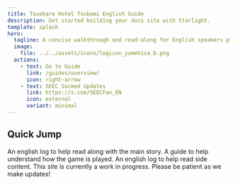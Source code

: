 ```yaml
---
title: Tasokare Hotel Tsubomi English Guide
description: Get started building your docs site with Starlight.
template: splash
hero:
  tagline: A concise walkthrough and read-along for English speakers playing Tasokare Hotel Tsubomi.
  image:
    file: ../../assets/icons/logicon_yumehisa_b.png
  actions:
    - text: Go to Guide
      link: /guides/overview/ 
      icon: right-arrow
    - text: SEEC Socmed Updates
      link: https://x.com/SEECFan_EN
      icon: external
      variant: minimal
---
```



## Quick Jump

<CardGrid stagger>
	<Card title="Main Story" icon="open-book">
		An english log to help read along with the main story.
	</Card>
	<Card title="Gameplay Guide" icon="add-document">
		A guide to help understand how the game is played.
	</Card>
	<Card title="Card Stories" icon="open-book">
		An english log to help read side content.
	</Card>
	<Card title="Under construction" icon="star">
		This site is currently a work in progress. Please be patient as we make updates!
	</Card>
</CardGrid>
